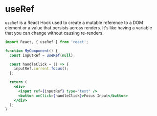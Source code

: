 # useRef 

`useRef` is a React Hook used to create a mutable reference to a DOM element or a value that persists across renders. It's like having a variable that you can change without causing re-renders.

```jsx
import React, { useRef } from 'react';

function MyComponent() {
  const inputRef = useRef(null);

  const handleClick = () => {
    inputRef.current.focus();
  };

  return (
    <div>
      <input ref={inputRef} type="text" />
      <button onClick={handleClick}>Focus Input</button>
    </div>
  );
}
```